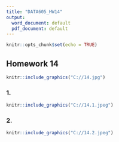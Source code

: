 ---
title: "DATA605_HW14"
output:
  word_document: default
  pdf_document: default
---

```{r setup, include=FALSE}
knitr::opts_chunk$set(echo = TRUE)
```

## Homework 14

```{r}
knitr::include_graphics("C://14.jpg")
```

### 1.

```{r}
knitr::include_graphics("C://14.1.jpeg")
```

### 2.

```{r}
knitr::include_graphics("C://14.2.jpeg")
```